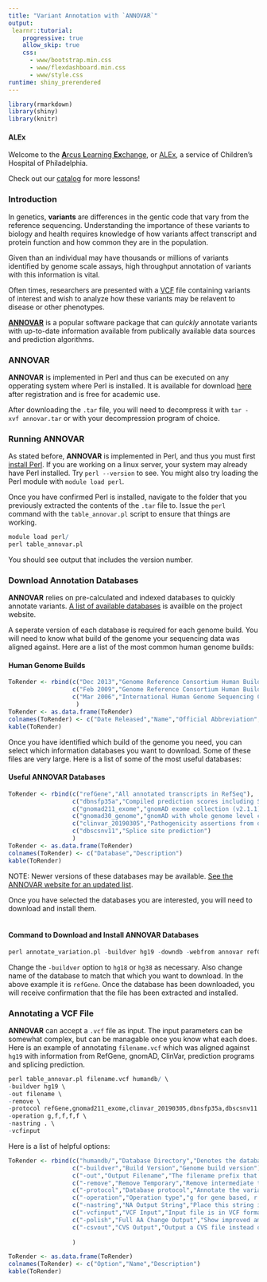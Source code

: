```yaml
---
title: "Variant Annotation with `ANNOVAR`"
output: 
 learnr::tutorial:
    progressive: true
    allow_skip: true
    css:
      - www/bootstrap.min.css
      - www/flexdashboard.min.css
      - www/style.css
runtime: shiny_prerendered
---
```


```r
library(rmarkdown)
library(shiny)
library(knitr)
```

#### ALEx

Welcome to the <a href="../../index" target="_blank">**A**rcus **L**earning **Ex**change</a>, or <a href="../../index" target="_blank">ALEx</a>, a service of Children's Hospital of Philadelphia. 

Check out our <a href="../../catalog" target="_blank">catalog</a> for more lessons! 

### Introduction

In genetics, __variants__ are differences in the gentic code that vary from the reference sequencing. Understanding the importance of these variants to biology and health requires knowledge of how variants affect transcript and protein function and how common they are in the population. 

Given than an individual may have thousands or millions of variants identified by genome scale assays, high throughput annotation of variants with this information is vital. 

Often times, researchers are presented with a [VCF](https://alex.arcus.chop.edu/genomic-variant-basics/) file containing variants of interest and wish to analyze how these variants may be relavent to disease or other phenotypes. 

[**ANNOVAR**](http://annovar.openbioinformatics.org/) is a popular software package that can _quickly_ annotate variants with up-to-date information available from publically available data sources and prediction algorithms.

### ANNOVAR
**ANNOVAR** is implemented in Perl and thus can be executed on any opperating system where Perl is installed. It is available for download [here](http://download.openbioinformatics.org/annovar_download_form.php) after registration and is free for academic use. 

After downloading the `.tar` file, you will need to decompress it with `tar -xvf annovar.tar` or with your decompression program of choice. 

### Running ANNOVAR
As stated before, **ANNOVAR** is implemented in Perl, and thus you must first [install Perl](https://learn.perl.org/installing/). If you are working on a linux server, your system may already have Perl installed. Try `perl --version` to see. You might also try loading the Perl module with `module load perl`. 

Once you have confirmed Perl is installed, navigate to the folder that you previously extracted the contents of the `.tar` file to. Issue the `perl` command with the `table_annovar.pl` script to ensure that things are working. 

```r
module load perl/
perl table_annovar.pl
```

You should see output that includes the version number. 

### Download Annotation Databases
**ANNOVAR** relies on pre-calculated and indexed databases to quickly annotate variants. [A list of available databases](https://doc-openbio.readthedocs.io/projects/annovar/en/latest/user-guide/download/#additional-databases) is availble on the project website. 

A seperate version of each database is required for each genome build. You will need to know what build of the genome your sequencing data was aligned against. Here are a list of the most common human genome builds:

#### Human Genome Builds
```r
ToRender <- rbind(c("Dec 2013","Genome Reference Consortium Human Build 38","GRCh38","hg38"),
                  c("Feb 2009","Genome Reference Consortium Human Build 37","GRCh37","hg19"),
                  c("Mar 2006","International Human Genome Sequencing Consortium Build 36","NCBI36","hg18")
                   )
ToRender <- as.data.frame(ToRender)
colnames(ToRender) <- c("Date Released","Name","Official Abbreviation","Common Abbreviation")
kable(ToRender)
```

Once you have identified which build of the genome you need, you can select which information databases you want to download. Some of these files are very large. Here is a list of some of the most useful databases:

#### Useful ANNOVAR Databases
```r
ToRender <- rbind(c("refGene","All annotated transcripts in RefSeq"),
                  c("dbnsfp35a","Compiled prediction scores including SIFT, PolyPhen2, MutationTaster, PhyloP and SiPhy"),
                  c("gnomad211_exome","gnomAD exome collection (v2.1.1) including subpopulations"),
                  c("gnomad30_genome","gnomAD with whole genome level coverage (v3.0) - this database is VERY large"),
                  c("clinvar_20190305","Pathogenicity assertions from diagnostic laboratories from ClinVar"),
                  c("dbscsnv11","Splice site prediction")
                  )
ToRender <- as.data.frame(ToRender)
colnames(ToRender) <- c("Database","Description")
kable(ToRender)
```

NOTE: Newer versions of these databases may be available. [See the ANNOVAR website for an updated list](https://doc-openbio.readthedocs.io/projects/annovar/en/latest/user-guide/download/#additional-databases). 

Once you have selected the databases you are interested, you will need to download and install them. 
<br><br>

#### Command to Download and Install ANNOVAR Databases
```r
perl annotate_variation.pl -buildver hg19 -downdb -webfrom annovar refGene humandb/
```

Change the `-buildver` option to `hg18` or `hg38` as necessary. Also change name of the database to match that which you want to download. In the above example it is `refGene`. Once the database has been downloaded, you will receive confirmation that the file has been extracted and installed. 

### Annotating a VCF File
**ANNOVAR** can accept a `.vcf` file as input. The input parameters can be somewhat complex, but can be managable once you know what each does. Here is an example of annotating `filename.vcf` which was aligned against `hg19` with information from RefGene, gnomAD, ClinVar, prediction programs and splicing prediction. 

```r
perl table_annovar.pl filename.vcf humandb/ \
-buildver hg19 \
-out filename \
-remove \
-protocol refGene,gnomad211_exome,clinvar_20190305,dbnsfp35a,dbscsnv11 \
-operation g,f,f,f,f \
-nastring . \
-vcfinput
```

Here is a list of helpful options:

```r
ToRender <- rbind(c("humandb/","Database Directory","Denotes the database directory for the appropriate species."),
                  c("-buildver","Build Version","Genome build version"),
                  c("-out","Output Filename","The filename prefix that you want your output files to have."),
                  c("-remove","Remove Temporary","Remove intermediate temporary files."),
                  c("-protocol","Database protocol","Annotate the variants with information from these databases."),
                  c("-operation","Operation type","g for gene based, r for region based, and f for filter based."),
                  c("-nastring","NA Output String","Place this string in a field if no information is available"),
                  c("-vcfinput","VCF Input","Input file is in VCF format. Also output data in VCF format in addition to delimited format."),
                  c("-polish","Full AA Change Output","Show improved amino acid change output such as c.35delG:p.G12Vfs*2."),
                  c("-csvout","CVS Output","Output a CVS file instead of a tab delimited text file.")
                
                  )

ToRender <- as.data.frame(ToRender)
colnames(ToRender) <- c("Option","Name","Description")
kable(ToRender)
```


